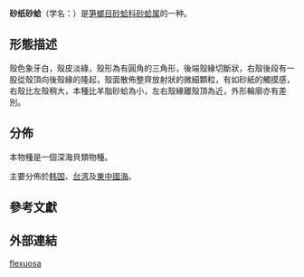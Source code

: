 {{Speciesbox
| taxon = Poromya flexuosa
| authority = Yokoyama, 1922
}}

'''砂纸砂蛤'''（学名：''{{lang|la|Poromya flexuosa}}''）是[[笋螂目|笋螂目]][[砂蛤科|砂蛤科]][[砂蛤属|砂蛤属]]的一种{{r|shell_2844|WoRMS_408608}}。

==形態描述==
殼色象牙白，殼皮淡綠，殼形為有圓角的三角形，後端殼緣切斷狀，右殼後段有一股從殼頂向後殼緣的隆起，殼面散佈整齊放射狀的微細顆粒，有如砂紙的觸摸感，右殼比左殼稍大，本種比羊脂砂蛤為小，左右殼緣離殼頂為近，外形輪廓亦有差別{{r|shell_2844}}。

==分佈==
本物種是一個深海貝類物種{{r|shell_2844|}}。

主要分佈於[[韩国|韩国]]{{r|shelldoc_720090224017}}、[[台湾|台湾]]{{r|shell_2844|shelldoc_100347 |shelldoc_320090219045}}及[[東中國海|東中國海]]{{r|shelldoc_100347}}。

==參考文獻==
{{reflist|refs=
<ref name="shell_2844">{{cite web
 |url=http://shell.sinica.edu.tw/chinese/shellbase_detail.php?science_no=2844
 |title=国际贝库：砂纸砂蛤
 |publisher=台湾贝类资料库
 |accessdate=2009-08-11
 |archive-date=2016-03-04
 |archive-url=https://web.archive.org/web/20160304130213/http://shell.sinica.edu.tw/chinese/shellbase_detail.php?science_no=2844
 |dead-url=no
 }}</ref>
<ref name="shelldoc_100347">{{shelldoc_100347}}</ref>
<ref name="shelldoc_320090219045">{{shelldoc_320090219045}}</ref>
<ref name="shelldoc_720090224017">{{shelldoc_720090224017}}</ref>
<ref name="WoRMS_408608">{{WoRMS |id=408608 |title=''Poromya flexuosa'' Yokoyama, 1922 |access-date=2017-12-11 }}</ref>
}}

==外部連結==
{{Mollusc-stub}}
{{Taxonbar}}
[[Category:砂蛤属|flexuosa]]